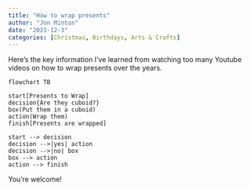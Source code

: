 ```yaml
---
title: "How to wrap presents"
author: "Jon Minton"
date: "2023-12-3"
categories: [Christmas, Birthdays, Arts & Crafts]
---
```


Here's the key information I've learned from watching too many Youtube videos on how to wrap presents over the years.

```mermaid
flowchart TB

start[Presents to Wrap]
decision{Are they cuboid?}
box(Put them in a cuboid)
action(Wrap them)
finish[Presents are wrapped]

start --> decision
decision -->|yes| action
decision -->|no| box
box --> action
action --> finish

```

You're welcome!
